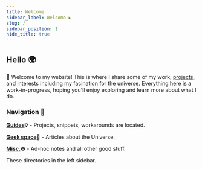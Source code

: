 ```yaml
---
title: Welcome
sidebar_label: Welcome ▶️ 
slug: /
sidebar_position: 1
hide_title: true
---
```




## Hello 🌍  



👋 Welcome to my website! This is where I share some of my work, [projects](./projects), and interests including my facination for the universe. Everything here is a work-in-progress, hoping you'll enjoy exploring and learn more about what I do.


### Navigation 🔭



**[Guides](./docs/guides)💡** - Projects, snippets, workarounds are located.

**[Geek space](./docs/geek-space)🚀** - Articles about the Universe.

**[Misc.](./docs/misc)⚙️** -  Ad-hoc notes and all other good stuff.

These directories in the left sidebar.

<!-- 





## Build 

In the construction of my portfolio website, the primary focus is on showcasing technical prowess. Each project featured is a testament to the skills honed, frameworks mastered, and innovative problem-solving. The portfolio stands as a testament to the dedication and craftsmanship dedicated to building digital solutions.

## Innovate 👋

Beyond a static exhibition, my portfolio embodies a journey of growth and innovation. Each project narrates a story of overcoming challenges, adapting to new technologies, and innovating in the face of complexity. It's a living portfolio that reflects the spirit of continuous improvement and the pursuit of innovative solutions.

## Inspire ⚡️

The purpose of my portfolio extends beyond personal achievements. It is a deliberate effort to foster a community of like-minded individuals. Through insightful blog posts and shared experiences, the aim is to inspire others. The portfolio serves as an invitation for fellow enthusiasts to join in, contribute, and collectively innovate in the ever-evolving landscape of technology. -->
